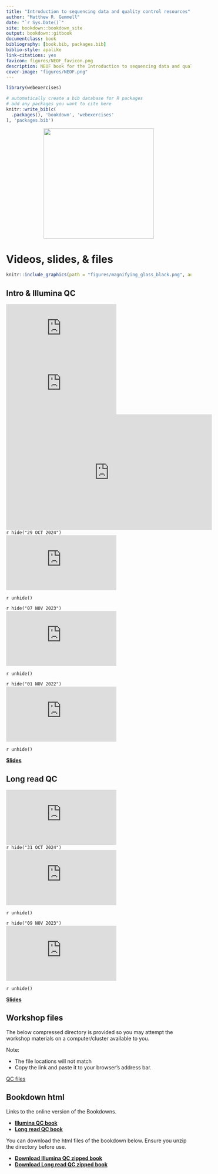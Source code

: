 ```yaml
--- 
title: "Introduction to sequencing data and quality control resources"
author: "Matthew R. Gemmell"
date: "`r Sys.Date()`"
site: bookdown::bookdown_site
output: bookdown::gitbook
documentclass: book
bibliography: [book.bib, packages.bib]
biblio-style: apalike
link-citations: yes
favicon: figures/NEOF_favicon.png
description: NEOF book for the Introduction to sequencing data and quality control resources
cover-image: "figures/NEOF.png"
---
```

```r
library(webexercises)
```

```r
# automatically create a bib database for R packages
# add any packages you want to cite here
knitr::write_bib(c(
  .packages(), 'bookdown', 'webexercises'
), 'packages.bib')
```

<center>
![](figures/neof_rounded_corners.png){style="width:300px"}
</center>

# Videos, slides, & files

```r
knitr::include_graphics(path = "figures/magnifying_glass_black.png", auto_pdf = TRUE)
``` 

## Intro & Illumina QC

<div class="container">
<iframe src="https://www.youtube.com/embed/22Jg80g3W5o" 
frameborder="0" allowfullscreen class="video"></iframe>
</div>

<div class="container">
<iframe src="https://www.youtube.com/embed/U_RkeDVU2cg" 
frameborder="0" allowfullscreen class="video"></iframe>
</div>

<iframe width="560" height="315" src="https://www.youtube.com/embed/22Jg80g3W5o" title="YouTube video player" frameborder="0" allow="accelerometer; autoplay; clipboard-write; encrypted-media; gyroscope; picture-in-picture; web-share" allowfullscreen></iframe>


`r hide("29 OCT 2024")`
<div class="container">
<iframe src="https://www.youtube.com/embed/90Ui1zRPoDw" 
frameborder="0" allowfullscreen class="video"></iframe>
</div>
`r unhide()`

`r hide("07 NOV 2023")`
<div class="container">
<iframe src="https://www.youtube.com/embed/eYwbIm6WaXE" 
frameborder="0" allowfullscreen class="video"></iframe>
</div>
`r unhide()`

`r hide("01 NOV 2022")`
<div class="container">
<iframe src="https://www.youtube.com/embed/_AcDlI4ezio" 
frameborder="0" allowfullscreen class="video"></iframe>
</div>
`r unhide()`


[__Slides__](https://docs.google.com/presentation/d/1cDsANotscTCIaHo9AjTeDIhGdJw7A1oYbPo_8GUoNuk/edit?usp=sharing)

## Long read QC

<div class="container">
<iframe src="https://www.youtube.com/embed/Vz10UDnTjr4" 
frameborder="0" allowfullscreen class="video"></iframe>
</div>

`r hide("31 OCT 2024")`
<div class="container">
<iframe src="https://www.youtube.com/embed/08bC0UVBxzM" 
frameborder="0" allowfullscreen class="video"></iframe>
</div>
`r unhide()`

`r hide("09 NOV 2023")`
<div class="container">
<iframe src="https://www.youtube.com/embed/fCV7Glw6bHw" 
frameborder="0" allowfullscreen class="video"></iframe>
</div>
`r unhide()`

[__Slides__](https://docs.google.com/presentation/d/1potCBbhlyGvZAbJ8tDWFc1iu2FrH3rPjNQXiVDSr43Q/edit?usp=sharing)


## Workshop files

The below compressed directory is provided so you may attempt the workshop materials on a computer/cluster available to you.

Note:

- The file locations will not match
- Copy the link and paste it to your browser's address bar.

[QC files](http://www.cgr.liv.ac.uk/illum/CGRworkshops_2d2a70d27a9db718/downloads/QC_workshop.zip)

## Bookdown html

Links to the online version of the Bookdowns.

- [__Illumina QC book__](https://neof-workshops.github.io/QC_91wlgv/Illumina/)
- [__Long read QC book__](https://neof-workshops.github.io/QC_91wlgv/Long_read/)

You can download the html files of the bookdown below. Ensure you unzip the directory before use.

- [__Download Illumina QC zipped book__](https://neof-workshops.github.io/QC_91wlgv/resources/bookdown/Illumina_QC.zip)
- [__Download Long read QC zipped book__](https://neof-workshops.github.io/QC_91wlgv/resources/bookdown/Long_read_QC_Oct2024.zip)

<!--chapter:end:01-QC.Rmd-->

